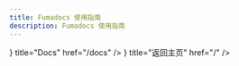 ```yaml
---
title: Fumadocs 使用指南
description: Fumadocs 使用指南
---
```



<Cards>
  <Card
    icon={<BookIcon />}
    title="Docs"
    href="/docs"
  />
  <Card
    icon={<HomeIcon />}
    title="返回主页"
    href="/"
  />
</Cards>
